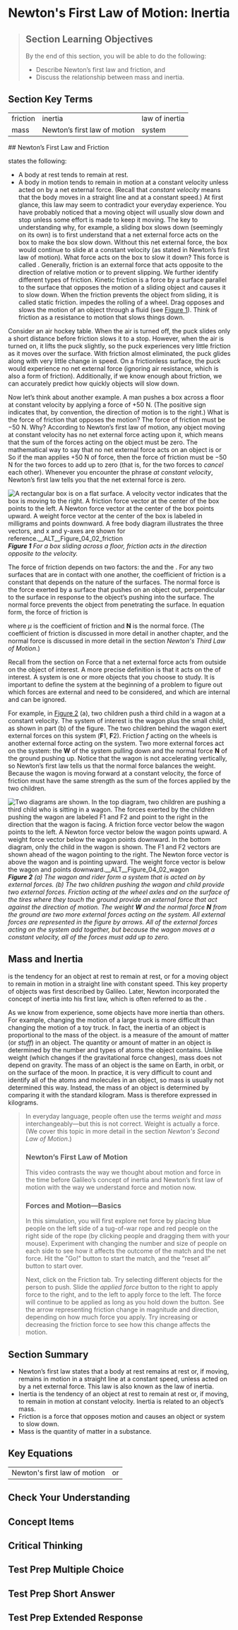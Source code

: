 # Newton's First Law of Motion: Inertia
> 
> ## Section Learning Objectives
> By the end of this section, you will be able to do the following:
> 
> * Describe Newton’s first law and friction, and
> * Discuss the relationship between mass and inertia.

## Section Key Terms
<table><tr><td>friction</td>
<td>inertia</td>
<td>law of inertia</td></tr>
<tr><td>mass</td>
<td>Newton’s first law of motion</td>
<td>system</td></tr></table>
## Newton’s First Law and Friction

states the following:

* A body at rest tends to remain at rest.
* A body in motion tends to remain in motion at a constant velocity unless acted on by a net external force. (Recall that *constant velocity* means that the body moves in a straight line and at a constant speed.)
At first glance, this law may seem to contradict your everyday experience. You have probably noticed that a moving object will usually slow down and stop unless some effort is made to keep it moving. The key to understanding why, for example, a sliding box slows down (seemingly on its own) is to first understand that a net external force acts on the box to make the box slow down. Without this net external force, the box would continue to slide at a constant velocity (as stated in Newton’s first law of motion). What force acts on the box to slow it down? This force is called . Generally, friction is an external force that acts opposite to the direction of relative motion or to prevent slipping. We further identify different types of friction. Kinetic friction is a force by a surface parallel to the surface that opposes the motion of a sliding object and causes it to slow down. When the friction prevents the object from sliding, it is called static friction.  impedes the rolling of a wheel. Drag opposes and slows the motion of an object through a fluid (see [Figure 1](#Figure_04_02_friction)). Think of friction as a resistance to motion that slows things down.

Consider an air hockey table. When the air is turned off, the puck slides only a short distance before friction slows it to a stop. However, when the air is turned on, it lifts the puck slightly, so the puck experiences very little friction as it moves over the surface. With friction almost eliminated, the puck glides along with very little change in speed. On a frictionless surface, the puck would experience no net external force (ignoring air resistance, which is also a form of friction). Additionally, if we know enough about friction, we can accurately predict how quickly objects will slow down.

Now let’s think about another example. A man pushes a box across a floor at constant velocity by applying a force of
 +50 N. (The positive sign indicates that, by convention, the direction of motion is to the right.) What is the force of friction that opposes the motion? The force of friction must be −50 N. Why? According to Newton’s first law of motion, any object moving at constant velocity has no net external force acting upon it, which means that the sum of the forces acting on the object must be zero. The mathematical way to say that no net external force acts on an object is    or    So if the man applies +50 N of force, then the force of friction must be −50 N for the two forces to add up to zero (that is, for the two forces to *cancel* each other). Whenever you encounter the phrase *at constant velocity*, Newton’s first law tells you that the net external force is zero.

![A rectangular box is on a flat surface. A velocity vector indicates that the box is moving to the right. A friction force vector at the center of the box points to the left. A Newton force vector at the center of the box points upward. A weight force vector at the center of the box is labeled in milligrams and points downward. A free body diagram illustrates the three vectors, and x and y-axes are shown for reference.__ALT__Figure_04_02_friction](__MEDIA_URL__CNX_HSPhysics_04_02_friction.jpg)
***Figure 1** For a box sliding across a floor, friction acts in the direction opposite to the velocity.*

The force of friction depends on two factors: the  and the . For any two surfaces that are in contact with one another, the coefficient of friction is a constant that depends on the nature of the surfaces. The normal force is the force exerted by a surface that pushes on an object out, perpendicular to the surface in response to the object’s pushing into the surface. The normal force prevents the object from penetrating the surface. In equation form, the force of friction is


where *μ* is the coefficient of friction and **N** is the normal force. (The coefficient of friction is discussed in more detail in another chapter, and the normal force is discussed in more detail in the section *Newton's Third Law of Motion*.)

Recall from the section on Force that a net external force acts from outside on the object of interest. A more precise definition is that it acts on the  of interest. A system is one or more objects that you choose to study. It is important to define the system at the beginning of a problem to figure out which forces are external and need to be considered, and which are internal and can be ignored.

For example, in [Figure 2](#Figure_04_02_wagon) (a), two children push a third child in a wagon at a constant velocity. The system of interest is the wagon plus the small child, as shown in part (b) of the figure. The two children behind the wagon exert external forces on this system (**F**1, **F**2). Friction *f* acting on the wheels is another external force acting on the system. Two more external forces act on the system: the  **W** of the system pulling down and the normal force **N** of the ground pushing up. Notice that the wagon is not accelerating vertically, so Newton’s first law tells us that the normal force balances the weight. Because the wagon is moving forward at a constant velocity, the force of friction must have the same strength as the sum of the forces applied by the two children.

![Two diagrams are shown. In the top diagram, two children are pushing a third child who is sitting in a wagon. The forces exerted by the children pushing the wagon are labeled F1 and F2 and point to the right in the direction that the wagon is facing. A friction force vector below the wagon points to the left. A Newton force vector below the wagon points upward. A weight force vector below the wagon points downward. In the bottom diagram, only the child in the wagon is shown. The F1 and F2 vectors are shown ahead of the wagon pointing to the right. The Newton force vector is above the wagon and is pointing upward. The weight force vector is below the wagon and points downward.__ALT__Figure_04_02_wagon](__MEDIA_URL__CNX_HSPhysics_04_02_wagon.jpg)
***Figure 2** (a) The wagon and rider form a *system* that is acted on by external forces. (b) The two children pushing the wagon and child provide two external forces. Friction acting at the wheel axles and on the surface of the tires where they touch the ground provide an external force that act against the direction of motion. The weight **W** and the normal force **N** from the ground are two more external forces acting on the system. All external forces are represented in the figure by arrows. All of the external forces acting on the system add together, but because the wagon moves at a constant velocity, all of the forces must add up to zero.*

## Mass and Inertia

is the tendency for an object at rest to remain at rest, or for a moving object to remain in motion in a straight line with constant speed. This key property of objects was first described by Galileo. Later, Newton incorporated the concept of inertia into his first law, which is often referred to as the .

As we know from experience, some objects have more inertia than others. For example, changing the motion of a large truck is more difficult than changing the motion of a toy truck. In fact, the inertia of an object is proportional to the mass of the object.  is a measure of the amount of matter (or *stuff*) in an object. The quantity or amount of matter in an object is determined by the number and types of atoms the object contains. Unlike weight (which changes if the gravitational force changes), mass does not depend on gravity. The mass of an object is the same on Earth, in orbit, or on the surface of the moon. In practice, it is very difficult to count and identify all of the atoms and molecules in an object, so mass is usually not determined this way. Instead, the mass of an object is determined by comparing it with the standard kilogram. Mass is therefore expressed in kilograms.

> In everyday language, people often use the terms *weight* and *mass* interchangeably—but this is not correct. Weight is actually a force. (We cover this topic in more detail in the section *Newton's Second Law of Motion*.)
> ### Newton’s First Law of Motion
> This video contrasts the way we thought about motion and force in the time before Galileo’s concept of inertia and Newton’s first law of motion with the way we understand force and motion now.
> 
> 
> ### Forces and Motion—Basics
> In this simulation, you will first explore net force by placing blue people on the left side of a tug-of-war rope and red people on the right side of the rope (by clicking people and dragging them with your mouse). Experiment with changing the number and size of people on each side to see how it affects the outcome of the match and the net force. Hit the "Go!" button to start the match, and the “reset all” button to start over.
> 
> Next, click on the Friction tab. Try selecting different objects for the person to push. Slide the *applied force* button to the right to apply force to the right, and to the left to apply force to the left. The force will continue to be applied as long as you hold down the button. See the arrow representing friction change in magnitude and direction, depending on how much force you apply. Try increasing or decreasing the friction force to see how this change affects the motion.
> 
> 
## Section Summary
* Newton’s first law states that a body at rest remains at rest or, if moving, remains in motion in a straight line at a constant speed, unless acted on by a net external force. This law is also known as the law of inertia.
* Inertia is the tendency of an object at rest to remain at rest or, if moving, to remain in motion at constant velocity. Inertia is related to an object’s mass.
* Friction is a force that opposes motion and causes an object or system to slow down.
* Mass is the quantity of matter in a substance.
## Key Equations
<table><tr><td>Newton's first law of motion</td>
      <td>or</td></tr></table>

## Check Your Understanding




## Concept Items



## Critical Thinking


## Test Prep Multiple Choice




## Test Prep Short Answer




## Test Prep Extended Response

